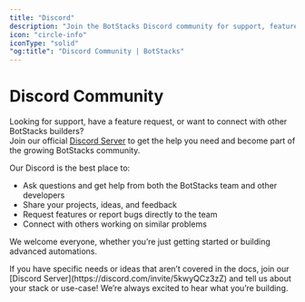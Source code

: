 ```yaml
---
title: "Discord"
description: "Join the BotStacks Discord community for support, feature requests, bug fixes, and collaboration with other builders."
icon: "circle-info"
iconType: "solid"
"og:title": "Discord Community | BotStacks"
---
```



# Discord Community

Looking for support, have a feature request, or want to connect with other BotStacks builders?  
Join our official [Discord Server](https://discord.com/invite/5kwyQCz3zZ) to get the help you need and become part of the growing BotStacks community.

Our Discord is the best place to:
- Ask questions and get help from both the BotStacks team and other developers
- Share your projects, ideas, and feedback
- Request features or report bugs directly to the team
- Connect with others working on similar problems

We welcome everyone, whether you’re just getting started or building advanced automations.

<Note>
If you have specific needs or ideas that aren’t covered in the docs, join our [Discord Server](https://discord.com/invite/5kwyQCz3zZ) and tell us about your stack or use-case! We’re always excited to hear what you’re building.
</Note>

